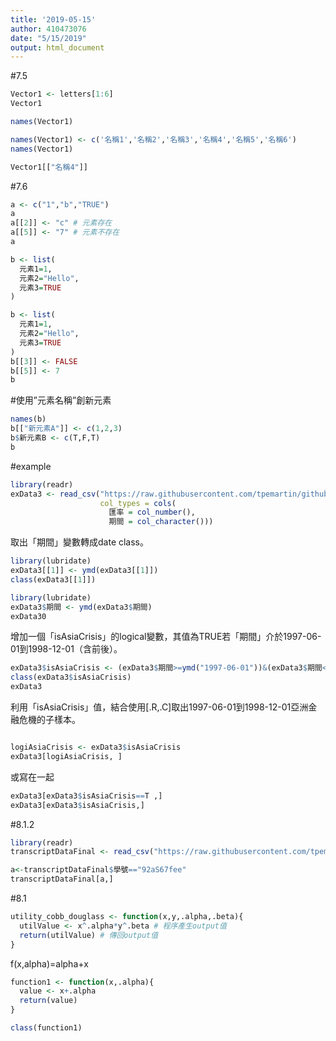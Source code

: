 ```yaml
---
title: '2019-05-15'
author: 410473076
date: "5/15/2019"
output: html_document
---
```


#7.5
```r
Vector1 <- letters[1:6]
Vector1

names(Vector1)
```

```r
names(Vector1) <- c('名稱1','名稱2','名稱3','名稱4','名稱5','名稱6')
names(Vector1)
```

```r
Vector1[["名稱4"]]
```



#7.6
```r
a <- c("1","b","TRUE")
a
a[[2]] <- "c" # 元素存在
a[[5]] <- "7" # 元素不存在
a
```

```r
b <- list(
  元素1=1,
  元素2="Hello",
  元素3=TRUE
)
```

```r
b <- list(
  元素1=1,
  元素2="Hello",
  元素3=TRUE
)
b[[3]] <- FALSE
b[[5]] <- 7
b
```


#使用"元素名稱"創新元素
```r
names(b)
b[["新元素A"]] <- c(1,2,3)
b$新元素B <- c(T,F,T)
b
```


#example

```r
library(readr)
exData3 <- read_csv("https://raw.githubusercontent.com/tpemartin/github-data/master/exData3.csv",
                    col_types = cols(
                      匯率 = col_number(),
                      期間 = col_character()))

```

取出「期間」變數轉成date class。
```r
library(lubridate)
exData3[[1]] <- ymd(exData3[[1]])
class(exData3[[1]])
```

```r
library(lubridate)
exData3$期間 <- ymd(exData3$期間)
exData30
```


增加一個「isAsiaCrisis」的logical變數，其值為TRUE若「期間」介於1997-06-01到1998-12-01（含前後）。
```r
exData3$isAsiaCrisis <- (exData3$期間>=ymd("1997-06-01"))&(exData3$期間<=ymd("1998-12-01"))
class(exData3$isAsiaCrisis)
exData3
```



利用「isAsiaCrisis」值，結合使用[.R,.C]取出1997-06-01到1998-12-01亞洲金融危機的子樣本。
```r

```

```r
logiAsiaCrisis <- exData3$isAsiaCrisis
exData3[logiAsiaCrisis, ]
```
或寫在一起
```r
exData3[exData3$isAsiaCrisis==T ,]
exData3[exData3$isAsiaCrisis,]
```



#8.1.2

```r
library(readr)
transcriptDataFinal <- read_csv("https://raw.githubusercontent.com/tpemartin/github-data/master/transcriptDataFinal.csv")
```

```r
a<-transcriptDataFinal$學號=="92aS67fee"
transcriptDataFinal[a,]
```




#8.1

```r
utility_cobb_douglass <- function(x,y,.alpha,.beta){
  utilValue <- x^.alpha*y^.beta # 程序產生output值
  return(utilValue) # 傳回output值
}
```


f(x,alpha)=alpha+x
```r
function1 <- function(x,.alpha){
  value <- x+.alpha
  return(value)
}

class(function1)
```

